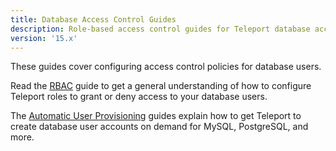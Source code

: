 ```yaml
---
title: Database Access Control Guides
description: Role-based access control guides for Teleport database access.
version: '15.x'
---
```


These guides cover configuring access control policies for database users.

Read the [RBAC](/docs/database-access/rbac/configuring-access) guide to get a general understanding
of how to configure Teleport roles to grant or deny access to your database users.

The [Automatic User Provisioning](/docs/database-access/auto-user-provisioning) guides explain
how to get Teleport to create database user accounts on demand for MySQL,
PostgreSQL, and more.
